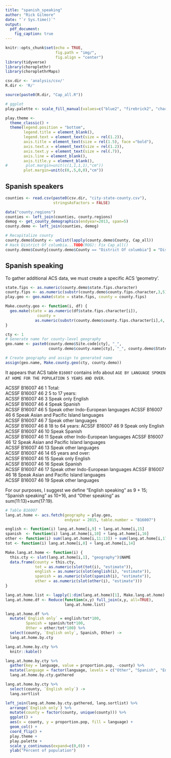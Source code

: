 ```yaml
---
title: "spanish_speaking"
author: "Rick Gilmore"
date: "`r Sys.time()`"
output: 
  pdf_document:
    fig_caption: true
---
```


```r
knitr::opts_chunk$set(echo = TRUE,
                      fig.path = "img/",
                      fig.align = "center")
library(tidyverse)
library(choroplethr)
library(choroplethrMaps)

csv.dir <- 'analysis/csv/'
R.dir <- 'R/'

source(paste0(R.dir, "Cap_all.R"))

# ggplot
play.palette <- scale_fill_manual(values=c("blue2", "firebrick2", "chartreuse2", "darkorchid2", "yellow", "gray"))

play.theme <-   
  theme_classic() +
  theme(legend.position = "bottom",
        legend.title = element_blank(),
        legend.text = element_text(size = rel(1.2)),
        axis.title = element_text(size = rel(1.5), face ="bold"),
        axis.text.x = element_text(size = rel(1.2)),
        axis.text.y = element_text(size = rel(.7)),
        axis.line = element_blank(),
        axis.title.y = element_blank(),
#        plot.margin=unit(c(1,1,1,1),"cm"))
        plot.margin=unit(c(0,.5,0,0),"cm"))
```

## Spanish speakers

```r
counties <- read.csv(paste0(csv.dir, "city-state-county.csv"), 
                     stringsAsFactors = FALSE)

data("county.regions")
counties <- left_join(counties, county.regions)
demog <- get_county_demographics(endyear=2013, span=5)
county.demo <- left_join(counties, demog)

# Recapitalize county
county.demo$County <- unlist(lapply(county.demo$County, Cap_all))
# Hack District Of columbia...TODO(ROG): Fix Cap_all()
county.demo$County[county.demo$County == "District Of columbia"] = "District of Columbia"
```
## Spanish speaking

To gather additional ACS data, we must create a specific ACS 'geometry'.

```r
state.fips <- as.numeric(county.demo$state.fips.character)
county.fips <- as.numeric(substr(county.demo$county.fips.character,3,5))
play.geo <- geo.make(state = state.fips, county = county.fips)

Make.county.geo <- function(i, df) {
  geo.make(state = as.numeric(df$state.fips.character[i]),
              county =
             as.numeric(substr(county.demo$county.fips.character[i],4, 6)))
}

cty <- 1
# Generate name for county-level geography
geo.name <- paste0(county.demo$Site.code[cty], "_",
                   county.demo$county.name[cty], "_", county.demo$State[cty])

# Create geography and assign to generated name
assign(geo.name, Make.county.geo(cty, county.demo))
```


It appears that ACS table `B16007` contains info about `AGE BY LANGUAGE SPOKEN AT HOME FOR THE POPULATION 5 YEARS AND OVER`.

ACSSF	B16007	46	1	 		 	Total:	
ACSSF	B16007	46	2	 		 	5 to 17 years:	
ACSSF	B16007	46	3	 		 	Speak only English	
ACSSF	B16007	46	4	 		 	Speak Spanish	
ACSSF	B16007	46	5	 		 	Speak other Indo-European languages	
ACSSF	B16007	46	6	 		 	Speak Asian and Pacific Island languages	
ACSSF	B16007	46	7	 		 	Speak other languages	
ACSSF	B16007	46	8	 		 	18 to 64 years:	
ACSSF	B16007	46	9	 		 	Speak only English	
ACSSF	B16007	46	10	 		 	Speak Spanish	
ACSSF	B16007	46	11	 		 	Speak other Indo-European languages	
ACSSF	B16007	46	12	 		 	Speak Asian and Pacific Island languages	
ACSSF	B16007	46	13	 		 	Speak other languages	
ACSSF	B16007	46	14	 		 	65 years and over:	
ACSSF	B16007	46	15	 		 	Speak only English	
ACSSF	B16007	46	16	 		 	Speak Spanish	
ACSSF	B16007	46	17	 		 	Speak other Indo-European languages	
ACSSF	B16007	46	18	 		 	Speak Asian and Pacific Island languages	
ACSSF	B16007	46	19	 		 	Speak other languages	

For our purposes, I suggest we define "English speaking" as 9 + 15; "Spanish speaking" as 10+16, and "Other speaking" as sum(11:13)+sum(17:19).

```r
# Table B16007
lang.at.home <- acs.fetch(geography = play.geo, 
                          endyear = 2015, table.number = "B16007")

english <- function(i) lang.at.home[i,9] + lang.at.home[i,15]
spanish  <- function(i) lang.at.home[i,10] + lang.at.home[i,16]
other <- function(i) sum(lang.at.home[i,11:13]) + sum(lang.at.home[i,17:19])
tot <- function(i) lang.at.home[i,8] + lang.at.home[i,14]

Make.lang.at.home <- function(i) {
  this.cty <- slot(lang.at.home[i,1], "geography")$NAME
  data.frame(county = this.cty,
             tot = as.numeric(slot(tot(i), "estimate")),
             english = as.numeric(slot(english(i), "estimate")),
             spanish = as.numeric(slot(spanish(i), "estimate")),
             other = as.numeric(slot(other(i), "estimate")))
}

lang.at.home.list <- lapply(1:dim(lang.at.home)[1], Make.lang.at.home)
lang.at.home.df <- Reduce(function(x,y) full_join(x,y, all=TRUE),
                          lang.at.home.list)

lang.at.home.df %>%
  mutate(`English only` = english/tot*100,
         Spanish = spanish/tot*100,
         Other = other/tot*100) %>%
  select(county, `English only`, Spanish, Other) ->
  lang.at.home.by.cty
```

```r
lang.at.home.by.cty %>%
  knitr::kable()
```

```r
lang.at.home.by.cty %>%
  gather(key = language, value = proportion.pop, -county) %>%
  mutate(language = factor(language, levels = c("Other", "Spanish", "English only"))) ->
  lang.at.home.by.cty.gathered

lang.at.home.by.cty %>%
  select(county, `English only`) ->
  lang.sortlist

left_join(lang.at.home.by.cty.gathered, lang.sortlist) %>%
  arrange(`English only`) %>%
  mutate(county = factor(county, unique(county))) %>%
  ggplot() +
  aes(x = county, y = proportion.pop, fill = language) +
  geom_col() +
  coord_flip() +
  play.theme +
  play.palette +
  scale_y_continuous(expand=c(0,0)) +
  ylab("Percent of population")
```
